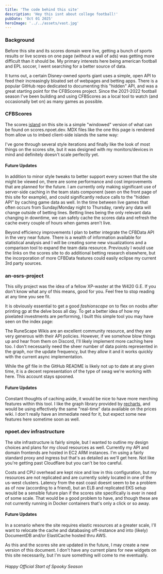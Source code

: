 ```yaml
---
title: 'The code behind this site'
description: 'Hey this isnt about college football!'
pubDate: 'Oct 01 2025'
heroImage: '../../assets/vast.jpg'
---
```



### Background

Before this site and its scores domain were live, getting a bunch of sports results or live
scores on one page (without a wall of ads) was getting more difficult than it should be. My primary
interests here being american football and EPL soccer, I went searching for a better source of data.

It turns out, a certain Disney-owned sports giant uses a simple, open API to feed their
increasingly bloated set of webpages and betting apps. There is a popular GitHub repo
dedicated to documenting this "hidden" API, and was a great starting point for the
CFBScores project. Since the 2021-2022 football season I've been building and using
CFBScores as a local tool to watch (and occasionally bet on) as many games as possible.

### CFBScores

The scores [island](https://docs.astro.build/en/concepts/islands/) on this site is a simple "windowed"
version of what can be found on scores.npoet.dev. MDX files like the one this page is rendered
from allow us to imbed client-side islands the same way:

<ScoreboardIsland client:load />

I've gone through several style iterations and finally like the look of most things on the scores
site, but it was designed with my monitors/devices in mind and definitely doesn't scale
perfectly yet.

#### Future Updates

In addition to minor style tweaks to better support every screen that the site might be
viewed on, there are some performance and cost improvements that are planned for the
future. I am currently only making significant use of server-side caching in the team stats
component (seen on the front page of this site for example), and could significantly reduce
calls to the "hidden API" by caching game data as well. In the time between live games that
often occurs from Sunday/Monday night to Thursday, rarely any data will change outside of
betting lines. Betting lines being the only relevant data changing in downtime, we can
safely cache the scores data and refresh the cache every couple of hours when games aren't live.

Beyond efficiency improvements I plan to better integrate the CFBData API in the very near future.
There is a wealth of information available for statistical analysis and I will be creating
some new visualizations and a comparison tool to expand the team data resource. Previously
I would use the links on the scores site to do additional betting research elsewhere, but
the incorporation of more CFBData features could easily eclipse my current 3rd party sources.

### an-osrs-project

This silly project was the idea of a fellow XP-waster at the W420 G.E. If you don't know
what any of this means, good for you. Feel free to stop reading at any time you see fit.

It is obviously essential to get a good *fashionscape* on to flex on noobs after printing gp
at the delve boss all day. To get a better idea of how my pixelated investments are
performing, I built this simple tool you may have seen on the index page:

<EquipValueIsland client:load />

The RuneScape Wikis are an excellent community resource, and they are very generous with their API
policies. However, if we somehow blow things up and hear from them on Discord, I'll likely implement
more caching here too. I don't necessarily need the sheer number of data points represented
in the graph, nor the update frequency, but they allow it and it works quickly with the current
async implementation.

While the gif file in the GitHub README is likely not up to date at any given time, it is a
decent representation of the type of swag we're working with here. This account stays spooned.

#### Future Updates

Constant thoughts of caching aside, it would be nice to have more merching features within this
tool. I like the graph library provided by [recharts](https://recharts.org/en-US), and would be using
effectively the same "real-time" data available on the prices wiki. I don't really have an immediate
need for it, but expect some new features here sometime soon as well.

### npoet.dev infrastructure

The site infrastructure is fairly simple, but I wanted to outline my design choices and plans for my cloud
resources as well. Currently my API and domain frontends are hosted in EC2 ARM instances. I'm using a fairly
standard proxy and ingress but that's as detailed as we'll get here. Not like you're getting past Cloudflare
but you can't be too careful.

Costs and CPU overhead are kept nice and low in this configuration, but my resources are not replicated
and are currently solely located in one of the us-west clusters. Latency from the east coast doesnt seem
to be a problem as of now (according to a friend), but an ELB and replicated EKS setup would be a sensible future
plan if the scores site specifically is ever in need of some scale. That would be a good problem to have, and
though these are not currently running in Docker containers that's only a click or so away.

#### Future Updates

In a scenario where the site requires elastic resources at a greater scale, I'll want to relocate the
cache and databasing off-instance and into (likely) DocumentDB and/or ElastiCache hosted thru AWS.

As this and the scores site are updated in the future, I may create a new version of this document. I don't
have any current plans for new widgets on this site necessarily, but I'm sure something will come to me
eventually.

###### Happy Official Start of Spooky Season